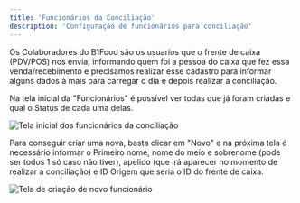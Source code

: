 ```yaml
---
title: 'Funcionários da Conciliação'
description: 'Configuração de funcionários para conciliação'
---
```


Os Colaboradores do B1Food são os usuaríos que o frente de caixa (PDV/POS) nos envia, informando quem foi a pessoa do caixa que 
fez essa venda/recebimento e precisamos realizar esse cadastro para informar alguns dados à mais para carregar o dia e depois realizar a conciliação.

Na tela inicial da "Funcionários" é possível ver todas que já foram criadas e qual o Status de cada uma delas.

<Frame>
<img src="/images/funcionarios_01.png" alt="Tela inicial dos funcionários da conciliação" />
</Frame>

Para conseguir criar uma nova, basta clicar em "Novo" e na próxima tela é necessário informar o Primeiro nome, nome do meio e sobrenome 
(pode ser todos 1 só caso não tiver), apelido (que irá aparecer no momento de realizar a conciliação) e ID Origem que seria o ID do frente de caixa.

<Frame>
<img src="/images/funcionarios_02.png" alt="Tela de criação de novo funcionário" />
</Frame>
